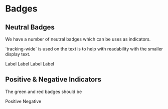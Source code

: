 
<Meta title="Design system/Badges" />

<h1 class="text-xl font-semibold mb-lg">Badges</h1>

<h2 class="text-lg font-semibold mb-xs">Neutral Badges</h2>
<p class="mb-md text-muted mb-0">
  We have a number of neutral badges which can be uses as indicators.
</p>
<p class="mb-md text-muted mb-md">
  `tracking-wide` is used on the text is to help with readability with the
  smaller display text.
</p>

<div class="flex items-center mb-lg">
  <span class="flex items-center mr-sm px-sm py-0.5 rounded-full text-sm tracking-wide font-semibold bg-gray-100 text-gray-800">
    Label
  </span>
  <span class="flex items-center mr-sm px-sm py-0.5 rounded-full text-sm tracking-wide font-semibold bg-indigo-100 text-indigo-800">
    Label
  </span>
  <span class="flex items-center mr-sm px-sm py-0.5 rounded-full text-sm tracking-wide font-semibold bg-blue-100 text-blue-800">
    Label
  </span>
  <span class="flex items-center mr-sm px-sm py-0.5 rounded-full text-sm tracking-wide font-semibold bg-purple-100 text-purple-800">
    Label
  </span>
</div>

<h2 class="text-lg font-semibold mb-xs">Positive & Negative Indicators</h2>
<p class="mb-md text-muted mb-sm">The green and red badges should be </p>
<div class="flex items-center">
  <span class="flex items-center mr-sm px-sm py-0.5 rounded-full text-sm tracking-wide font-semibold bg-green-100 text-green-800">
    Positive
  </span>
  <span class="flex items-center mr-sm px-sm py-0.5 rounded-full text-sm tracking-wide font-semibold bg-red-100 text-red-800">
    Negative
  </span>
</div>
